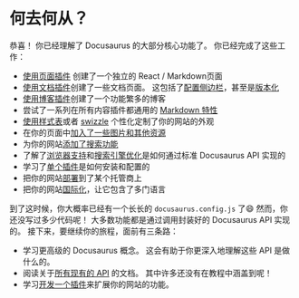 # 何去何从？

恭喜！ 你已经理解了 Docusaurus 的大部分核心功能了。 你已经完成了这些工作：

- [使用页面插件](./creating-pages.mdx) 创建了一个独立的 React / Markdown页面
- [使用文档插件](./docs/docs-introduction.mdx)创建了一些文档页面。 这包括了[配置侧边栏](./docs/sidebar/index.mdx)，甚至是[版本化](./docs/versioning.mdx)
- [使用博客插件](../blog.mdx)创建了一个功能繁多的博客
- 尝试了一系列在所有内容插件都通用的 [Markdown 特性](./markdown-features/markdown-features-intro.mdx)
- [使用样式表](../styling-layout.mdx)或者 [swizzle](../swizzling.mdx) 个性化定制了你的网站的外观
- 在你的页面中[加入了一些图片和其他资源](../static-assets.mdx)
- 为你的网站[添加了搜索功能](../search.mdx)
- 了解了[浏览器支持](../browser-support.mdx)和[搜索引擎优化](../seo.mdx)是如何通过标准 Docusaurus API 实现的
- 学习了[单个插件](../using-plugins.mdx)是如何安装和配置的
- 把你的网站[部署](../deployment.mdx)到了某个托管商上
- 把你的网站[国际化](../i18n/i18n-tutorial.mdx)，让它包含了多门语言

到了这时候，你大概率已经有一个长长的 `docusaurus.config.js` 了😄 然而，你还没写过多少代码呢！ 大多数功能都是通过调用封装好的 Docusaurus API 实现的。 接下来，要继续你的旅程，面前有三条路：

- 学习更高级的 Docusaurus 概念。 这会有助于你更深入地理解这些 API 是做什么的。
- 阅读关于[所有现有的 API](../docusaurus-core.mdx) 的文档。 其中许多还没有在教程中涵盖到呢！
- 学习[开发一个插件](../api/plugin-methods/README.mdx)来扩展你的网站的功能。
